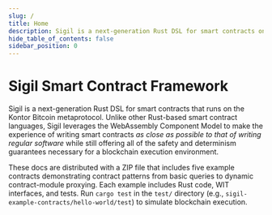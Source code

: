 ```yaml
---
slug: /
title: Home
description: Sigil is a next-generation Rust DSL for smart contracts on the Kontor Bitcoin metaprotocol 
hide_table_of_contents: false
sidebar_position: 0
---
```


# Sigil Smart Contract Framework

Sigil is a next-generation Rust DSL for smart contracts that runs on the Kontor Bitcoin metaprotocol. Unlike other Rust-based smart contract languages, Sigil leverages the WebAssembly Component Model to make the experience of writing smart contracts _as close as possible to that of writing regular software_ while still offering all of the safety and determinism guarantees necessary for a blockchain execution environment.

These docs are distributed with a ZIP file that includes five example contracts demonstrating contract patterns from basic queries to dynamic contract-module proxying. Each example includes Rust code, WIT interfaces, and tests. Run `cargo test` in the `test/` directory (e.g., `sigil-example-contracts/hello-world/test`) to simulate blockchain execution.